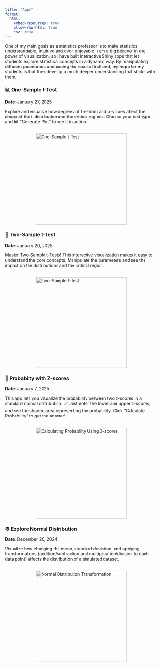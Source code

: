 ```yaml
---
title: "Apps"
format:
  html:
    embed-resources: true
    allow-raw-html: true
    toc: true
---
```


One of my main goals as a statistics professor is to make statistics understandable, intuitive and even enjoyable. I am a big believer in the power of visualization, so I have built interactive Shiny apps that let students explore statistical concepts in a dynamic way. By manipulating different parameters and seeing the results firsthand, my hope for my students is that they develop a much deeper understanding that sticks with them.

### 📊️ One-Sample t-Test
<p>[Date:]{style="font-weight: bold;"} January 27, 2025 </p>

Explore and visualize how degrees of freedom and p-values affect the shape of the t-distribution and the critical regions. Choose your test type and hit "Generate Plot" to see it in action.

<br>
<a href="https://sijan1.shinyapps.io/t-test_app/" target="_blank">
  <img src="shiny_apps/one_t-test.png" alt="One-Sample t-Test" class="zoom-image" style="cursor: pointer; display: block; margin: 0 auto; max-width: auto; height: 300px;"/>
</a>

### 🔬️ Two-Sample t-Test
<p>[Date:]{style="font-weight: bold;"} January 20, 2025 </p>

Master Two-Sample t-Tests! This interactive visualization makes it easy to understand the core concepts. Manipulate the parameters and see the impact on the distributions and the critical region.

<br>
<a href="https://sijan1.shinyapps.io/t-test_two_app/" target="_blank">
  <img src="shiny_apps/two_t-test.png" alt="Two-Sample t-Test" class="zoom-image" style="cursor: pointer; display: block; margin: 0 auto; max-width: auto; height: 300px;"/>
</a>


### 🧮️ Probabilty with Z-scores
<p>[Date:]{style="font-weight: bold;"} January 7, 2025 </p>

This app lets you visualize the probability between two z-scores in a standard normal distribution. 📈  Just enter the lower and upper z-scores, and see the shaded area representing the probability.  Click "Calculate Probability" to get the answer! 

<br>
<a href="https://sijan1.shinyapps.io/prob_app/" target="_blank">
  <img src="shiny_apps/prob_z.png" alt="Calculating Probability Using Z-scores" class="zoom-image" style="cursor: pointer; display: block; margin: 0 auto; max-width: auto; height: 300px;"/>
</a>


### ⚙️️ Explore Normal Distribution
<p>[Date:]{style="font-weight: bold;"} December 20, 2024 </p>

Visualize how changing the mean, standard deviation, and applying transformations (addition/subtraction and multiplication/division to each data point) affects the distribution of a simulated dataset.

<br>
<a href="https://sijan1.shinyapps.io/dist_app/" target="_blank">
  <img src="shiny_apps/norm_dis.png" alt="Normal Distribution Transformation" class="zoom-image" style="cursor: pointer; display: block; margin: 0 auto; max-width: auto; height: 300px;"/>
</a>

```{=html}
<style>
  /* CSS for zoom effect on hover */
  .zoom-image {
    transition: transform 0.3s ease-in-out, border 0.3s ease-in-out; /* Added border transition */
  }

  .zoom-image:hover {
    transform: scale(1.1);  /* Adjust the scale factor for zoom level */
    z-index: 10;
    border: 1px solid black;  /* Add black border on hover */
  }
</style>
```
